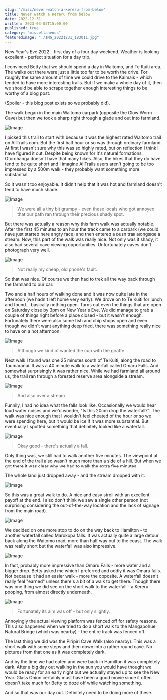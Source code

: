 ```yaml
---
slug: "/misc/never-watch-a-kereru-from-below"
title: Never watch a Kereru from below
date: 2022-12-31
written: 2023-03-05T15:00:00
published: true
category: "miscellaneous"
featuredImage: "./IMG_20221231_183011.jpg"
---
```


New Year's Eve 2022 - first day of a four day weekend.  Weather is looking excellent - perfect situation for a day trip.

I convinced Betty that we should spend a day in Waitomo, and Te Kuiti area.  The walks out there were just a little too far to be worth the drive.  For roughly the same amount of time we could drive to the Kaimais - which tended to have more interesting trails.  But if we make a whole day of it, then we should be able to scrape together enough interesting things to be worthy of a blog post.

(Spoiler - this blog post exists so we probably did).

The walk began in the main Waitomo carpark (opposite the Glow Worm Cave) but then we took a sharp right through a glade and out into farmland.

![Image](./IMG_20221231_124941.jpg)

I picked this trail to start with because it was the highest rated Waitomo trail on AllTrails.com.  But the first half hour or so was through ordinary farmland.  At first I wasn't sure why this was so highly rated, but on reflection I think I have figured it out.  Despite being known for it's natural formations, Otorohanga doesn't have that many hikes.  Also, the hikes that they do have tend to be quite short and I imagine AllTrails users aren't going to be too impressed by a 500m walk - they probably want something more substantial.

So it wasn't too enjoyable.  It didn't help that it was hot and farmland doesn't tend to have much shade.

![Image](./IMG_20221231_130032.jpg)

> We were all a tiny bit grumpy - even these locals who got annoyed that our path ran through their precious shady spot.

But there was actually a reason why this farm walk was actually notable.  After the first 45 minutes to an hour the track came to a carpark (we could have just started here angry face) and then entered a bush trail alongside a stream.  Now, this part of the walk was really nice.  Not only was it shady, it also had several cave viewing opportunities.  Unfortunately caves don't photograph very well.

![Image](./IMG_20221231_133659.jpg)

> Not really my cheap, old phone's fault.

So that was nice.  Of course we then had to trek all the way back through the farmland to our car.

Two and a half hours of walking done and it was now quite late in the afternoon (we hadn't left home very early).  We drove on to Te Kuiti for lunch and found... basically nothing open.  Turns out even the things that are open on Saturday close by 3pm on New Year's Eve.  We did manage to grab a couple of things right before a place closed - but it wasn't enough.  Fortunately there were also some fish and chip shops open and even though we didn't want anything deep fried, there was something really nice to have on a hot afternoon.

![Image](./IMG_20221231_152018.jpg)

> Although we kind of wanted the cup with the giraffe.

Next walk I found was one 25 minutes south of Te Kuiti, along the road to Taumaranui.  It was a 40 minute walk to a waterfall called Omaru Falls.  And somewhat surprisingly it was rather nice.  While we had farmland all around us, the trail ran through a forested reserve area alongside a stream.

![Image](./IMG_20221231_163159.jpg)

> And also over a stream

Funnily, I had no idea what the falls look like.  Occasionally we would hear loud water noises and we'd wonder, "Is this 20cm drop the waterfall?".  The walk was nice enough that I wouldn't feel cheated of the hour or so we were spending here, but it would be ice if it was more substantial.  But eventually I spotted something that definitely looked like a waterfall.

![Image](./IMG_20221231_162655.jpg)

> Okay good - there's actually a fall.

Only thing was, we still had to walk another five minutes.  The viewpoint at the end of the trail also wasn't much more than a side of a hill.  But when we got there it was clear why we had to walk the extra five minutes.

The whole land just dropped away - and the stream dropped with it.  

![Image](./IMG_20221231_162010.jpg)

So this was a great walk to do.  A nice and easy stroll with an excellent payoff at the end.  I also don't think we saw a single other person (not surprising considering the out-of-the-way location and the lack of signage from the main road).

![Image](./IMG_20221231_162120.jpg)

We decided on one more stop to do on the way back to Hamilton - to another waterfall called Marokopa falls.  It was actually quite a large detour back along the Waitomo road, more than half way out to the coast.  The walk was really short but the waterfall was also impressive.

![Image](./IMG_20221231_183011.jpg)

In fact, probably more impressive than Omaru Falls - more water and a bigger drop.  Betty asked me which I preferred and oddly it was Omaru falls.  Not because it had an easier walk - more the opposite.  A waterfall doesn't really feal "earned" unless there's a bit of a walk to get there.  Though there was one thing we did see on the short walk to the waterfall - a Kereru pooping, from almost directly underneath.

![Image](./IMG_20221231_182731.jpg)

> Fortunately its aim was off - but only slightly.

Annoyingly the actual viewing platform was fenced off for safety reasons.  This also happened when we tried to do a short walk to the Mangapohue Natural Bridge (which was nearby) - the entire track was fenced off.

The last thing we did was the Piripiri Cave Walk (also nearby).  This was a short walk with some steps and then down into a rather round cave.  No pictures from that one as it was completely dark.

And by the time we had eaten and were back in Hamilton it was completely dark.  After a big day out walking in the sun you would have thought we would be ready for an early night but we actually stayed up to see the New Year.  Glass Onion certainly must have been a good movie since it often doesn't take much for Betty to doze off while watching something.

And so that was our day out.  Definitely need to be doing more of these.


